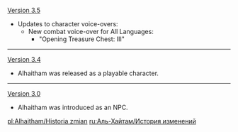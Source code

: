 {{Change History/Header}}
[[Version 3.5]]
* Updates to character voice-overs:
** New combat voice-over for All Languages:
*** "Opening Treasure Chest: III"
----
[[Version 3.4]]
* Alhaitham was released as a playable character.
----
[[Version 3.0]]
* Alhaitham was introduced as an NPC.
<noinclude>

[[pl:Alhaitham/Historia zmian]]
[[ru:Аль-Хайтам/История изменений]]
</noinclude>